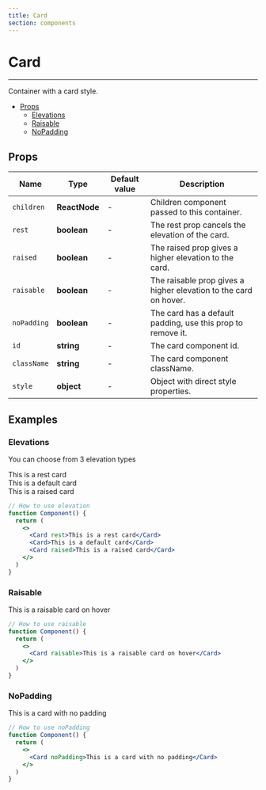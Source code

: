 ```yaml
---
title: Card
section: components
---
```



# Card

---

Container with a card style.

- [Props](#Props)
  - [Elevations](#Elevations)
  - [Raisable](#Raisable)
  - [NoPadding](#NoPadding)

## Props

| Name        | Type          | Default value | Description                                                      |
| ----------- | ------------- | ------------- | ---------------------------------------------------------------- |
| `children`  | **ReactNode** | -             | Children component passed to this container.                     |
| `rest`      | **boolean**   | -             | The rest prop cancels the elevation of the card.                 |
| `raised`    | **boolean**   | -             | The raised prop gives a higher elevation to the card.            |
| `raisable`  | **boolean**   | -             | The raisable prop gives a higher elevation to the card on hover. |
| `noPadding` | **boolean**   | -             | The card has a default padding, use this prop to remove it.      |
| `id`        | **string**    | -             | The card component id.                                           |
| `className` | **string**    | -             | The card component className.                                    |
| `style`     | **object**    | -             | Object with direct style properties.                             |

## Examples

### Elevations

You can choose from 3 elevation types

<Demo title="Elevations of card" background={colors.bgGrey}>
  <div style={{ marginBottom: spacing.small }}>
    <Card rest>This is a rest card</Card>
  </div>
  <div style={{ marginBottom: spacing.small }}>
    <Card>This is a default card</Card>
  </div>
  <div style={{ marginBottom: spacing.small }}>
    <Card raised>This is a raised card</Card>
  </div>
</Demo>

```jsx
// How to use elevation
function Component() {
  return (
    <>
      <Card rest>This is a rest card</Card>
      <Card>This is a default card</Card>
      <Card raised>This is a raised card</Card>
    </>
  )
}
```

### Raisable

<Demo title="Raisable card" background={colors.bgGrey}>
  <Card raisable>This is a raisable card on hover</Card>
</Demo>

```jsx
// How to use raisable
function Component() {
  return (
    <>
      <Card raisable>This is a raisable card on hover</Card>
    </>
  )
}
```

### NoPadding

<Demo title="No padding card" background={colors.bgGrey}>
  <Card noPadding>This is a card with no padding</Card>
</Demo>

```jsx
// How to use noPadding
function Component() {
  return (
    <>
      <Card noPadding>This is a card with no padding</Card>
    </>
  )
}
```
